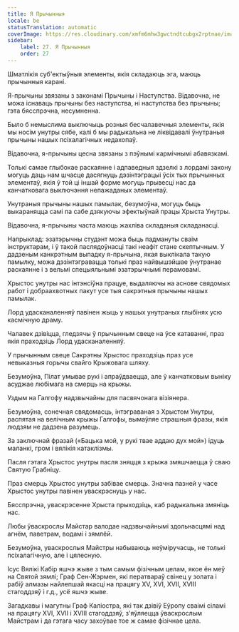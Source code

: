 ```yaml
---
title: Я Прычынныя
locale: be
statusTranslation: automatic
coverImage: https://res.cloudinary.com/xmfm6mhw3gwctndtcubgx2rptnae/image/upload/v1741354419/small_cover_la_gran_rebelion_28716e29d2.webp
sidebar:
    label: 27. Я Прычынныя
    order: 27
---
```

Шматлікія суб'ектыўныя элементы, якія складаюць эга, маюць прычынныя карані.

Я-прычыны звязаны з законамі Прычыны і Наступства. Відавочна, не можа існаваць прычыны без наступства, ні наступства без прычыны; гэта бясспрэчна, несумненна.

Было б немыслима выключыць розныя бесчалавечныя элементы, якія мы носім унутры сябе, калі б мы радыкальна не ліквідавалі ўнутраныя прычыны нашых псіхалагічных недахопаў.

Відавочна, я-прычыны цесна звязаны з пэўнымі кармічнымі абавязкамі.

Толькі самае глыбокае раскаянне і адпаведныя здзелкі з лордамі закону могуць даць нам шчасце дасягнуць дэзінтэграцыі ўсіх тых прычынных элементаў, якія ў той ці іншай форме могуць прывесці нас да канчатковага выключэння непажаданых элементаў.

Унутраныя прычыны нашых памылак, безумоўна, могуць быць выкараняцца самі па сабе дзякуючы эфектыўнай працы Хрыста Унутры.

Відавочна, я-прычыны часта маюць жахліва складаныя складанасці.

Напрыклад: эзатэрычны студэнт можа быць падмануты сваім інструктарам, і ў такой паслядоўнасці такі неафіт стане скептычным. У дадзеным канкрэтным выпадку я-прычына, якая выклікала такую памылку, можа дэзінтэгравацца толькі праз найвышэйшае ўнутранае раскаянне і з вельмі спецыяльнымі эзатэрычнымі перамовамі.

Хрыстос унутры нас інтэнсіўна працуе, выдаляючы на аснове свядомых работ і добраахвотных пакут усе тыя сакрэтныя прычыны нашых памылак.

Лорд удасканаленняў павінен жыць у нашых унутраных глыбінях усю касмічную драму.

Чалавек дзівіцца, гледзячы ў прычынным свеце на ўсе катаванні, праз якія праходзіць Лорд удасканаленняў.

У прычынным свеце Сакрэтны Хрыстос праходзіць праз усе невыказныя горычы свайго Крыжовага шляху.

Безумоўна, Пілат умывае рукі і апраўдваецца, але ў канчатковым выніку асуджае любімага на смерць на крыжы.

Уздым на Галгофу надзвычайны для пасвячонага візіянера.

Безумоўна, сонечная свядомасць, інтэграваная з Хрыстом Унутры, распятая на велічным крыжы Галгофы, вымаўляе страшныя фразы, якія людзям не дадзена разумець.

За заключнай фразай («Бацька мой, у рукі твае аддаю дух мой») ідуць маланкі, гром і вялікія катаклізмы.

Пасля гэтага Хрыстос унутры пасля зняцця з крыжа змяшчаецца ў сваю Святую Грабніцу.

Праз смерць Хрыстос унутры забівае смерць. Значна пазней у часе Хрыстос унутры павінен уваскрэснуць у нас.

Бясспрэчна, уваскрэсенне Хрыста прыходзіць, каб радыкальна змяніць нас.

Любы ўваскрослы Майстар валодае надзвычайнымі здольнасцямі над агнём, паветрам, водамі і зямлёй.

Безумоўна, уваскрослыя Майстры набываюць неўміручасць, не толькі псіхалагічную, але і цялесную.

Ісус Вялікі Кабір яшчэ жыве з тым самым фізічным целам, якое ён меў на Святой зямлі; Граф Сен-Жэрмен, які ператвараў свінец у золата і рабіў алмазы найлепшай якасці на працягу XV, XVI, XVII, XVIII стагоддзяў і г.д., усё яшчэ жыве.

Загадкавы і магутны Граф Каліостра, які так дзівіў Еўропу сваімі сіламі на працягу XVI, XVII і XVIII стагоддзяў, з'яўляецца ўваскрослым Майстрам і да гэтага часу захоўвае тое ж самае фізічнае цела.

